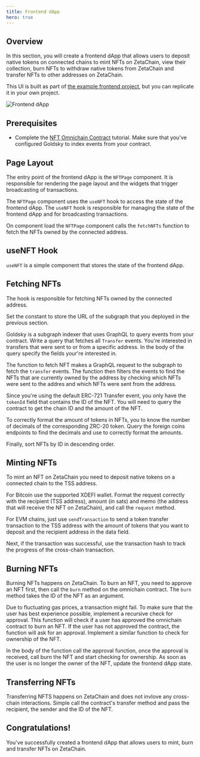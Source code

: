 ```yaml
---
title: Frontend dApp
hero: true
---
```



## Overview

In this section, you will create a frontend dApp that allows users to deposit
native tokens on connected chains to mint NFTs on ZetaChain, view their
collection, burn NFTs to withdraw native tokens from ZetaChain and transfer NFTs
to other addresses on ZetaChain.

This UI is built as part of
[the example frontend project](https://github.com/zeta-chain/example-frontend),
but you can replicate it in your own project.

![Frontend dApp](/img/docs/nft.png)

## Prerequisites

- Complete the
  [NFT Omnichain Contract](/developers/omnichain/tutorials/nft/contract)
  tutorial. Make sure that you've configured Goldsky to index events from your
  contract.

## Page Layout

The entry point of the frontend dApp is the `NFTPage` component. It is
responsible for rendering the page layout and the widgets that trigger
broadcasting of transactions.

The `NFTPage` component uses the `useNFT` hook to access the state of the
frontend dApp. The `useNFT` hook is responsible for managing the state of the
frontend dApp and for broadcasting transactions.

On component load the `NFTPage` component calls the `fetchNFTs` function to
fetch the NFTs owned by the connected address.

<CodeBlock
  language="tsx"
  filename="app/nft/page.tsx"
  codeUrl="https://raw.githubusercontent.com/zeta-chain/example-frontend/main/app/nft/page.tsx"
/>

## useNFT Hook

`useNFT` is a simple component that stores the state of the frontend dApp.

<CodeBlock
  language="tsx"
  filename="app/nft/useNFT.tsx"
  codeUrl="https://raw.githubusercontent.com/zeta-chain/example-frontend/main/app/nft/useNFT.tsx"
/>

## Fetching NFTs

The hook is responsible for fetching NFTs owned by the connected address.

Set the constant to store the URL of the subgraph that you deployed in the
previous section.

Goldsky is a subgraph indexer that uses GraphQL to query events from your
contract. Write a query that fetches all `Transfer` events. You're interested in
transfers that were sent to or from a specific address. In the body of the query
specify the fields your're interested in.

The function to fetch NFT makes a GraphQL request to the subgraph to fetch the
`transfer` events. The function then filters the events to find the NFTs that
are currently owned by the address by checking which NFTs were sent to the
addres and which NFTs were sent from the address.

Since you're using the default ERC-721 Transfer event, you only have the
`tokenId` field that contains the ID of the NFT. You will need to query the
contract to get the chain ID and the amount of the NFT.

To correctly format the amount of tokens in NFTs, you to know the number of
decimals of the corresponding ZRC-20 token. Query the foreign coins endpoints to
find the decimals and use to correctly format the amounts.

Finally, sort NFTs by ID in descending order.

<CodeBlock
  language="ts"
  filename="app/nft/fetchNFTs.ts"
  codeUrl="https://raw.githubusercontent.com/zeta-chain/example-frontend/main/app/nft/fetchNFTs.ts"
/>

## Minting NFTs

To mint an NFT on ZetaChain you need to deposit native tokens on a connected
chain to the TSS address.

For Bitcoin use the supported XDEFI wallet. Format the request correctly with
the recipient (TSS address), amount (in sats) and memo (the address that will
receive the NFT on ZetaChain), and call the `request` method.

For EVM chains, just use `sendTransaction` to send a token transfer transaction
to the TSS address with the amount of tokens that you want to deposit and the
recipient address in the data field.

Next, if the transaction was successful, use the transaction hash to track the
progress of the cross-chain transaction.

<CodeBlock
  language="ts"
  filename="app/nft/mint.ts"
  codeUrl="https://raw.githubusercontent.com/zeta-chain/example-frontend/main/app/nft/mint.ts"
/>

## Burning NFTs

Burning NFTs happens on ZetaChain. To burn an NFT, you need to approve an NFT
first, then call the `burn` method on the omnichain contract. The `burn` method
takes the ID of the NFT as an argument.

Due to fluctuating gas prices, a transaction might fail. To make sure that the
user has best experience possible, implement a recursive check for approval.
This function will check if a user has approved the omnichain contract to burn
an NFT. If the user has not approved the contract, the function will ask for an
approval. Implement a similar function to check for ownership of the NFT.

In the body of the function call the approval function, once the approval is
received, call burn the NFT and start checking for ownership. As soon as the
user is no longer the owner of the NFT, update the frontend dApp state.

<CodeBlock
  language="ts"
  filename="app/nft/burn.ts"
  codeUrl="https://raw.githubusercontent.com/zeta-chain/example-frontend/main/app/nft/burn.ts"
/>

## Transferring NFTs

Transferring NFTS happens on ZetaChain and does not invlove any cross-chain
interactions. Simple call the contract's transfer method and pass the recipient,
the sender and the ID of the NFT.

<CodeBlock
  language="ts"
  filename="app/nft/transfer.ts"
  codeUrl="https://raw.githubusercontent.com/zeta-chain/example-frontend/main/app/nft/transfer.ts"
/>

## Congratulations!

You've successfully created a frontend dApp that allows users to mint, burn and
transfer NFTs on ZetaChain.
